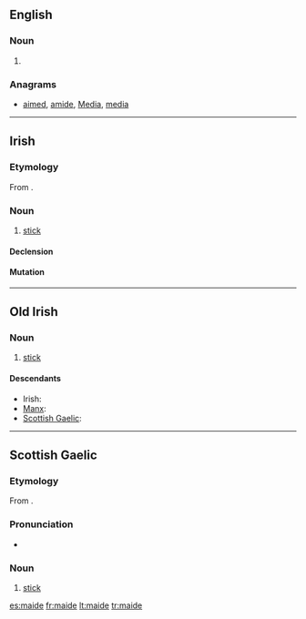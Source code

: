 ==English==

===Noun===
{{en-noun}}

# {{obsolete spelling of|maid}}

===Anagrams===
* [[aimed#English|aimed]], [[amide#English|amide]], [[Media#English|Media]], [[media#English|media]]

----

==Irish==

===Etymology===
From {{etyl|sga|ga}} {{term|maide|lang=sga}}.

===Noun===
{{infl|ga|noun|g=m}}

# [[stick]]

====Declension====
{{ga-noun-m4|m|aide|aidí}}

====Mutation====
{{ga mut cons|m|aide}}

----

==Old Irish==

===Noun===
{{infl|sga|noun|g=m}}

# [[stick]]

====Descendants====
* Irish: {{l|ga|maide}}
* [[Manx]]: {{l|gv|maidjey}}
* [[Scottish Gaelic]]: {{l|gd|maide}}

----

==Scottish Gaelic==

===Etymology===
From {{etyl|sga|gd}} {{term|maide|lang=sga}}.

===Pronunciation===
* {{IPA|[mad̊ʲɪ]|lang=gd}}

===Noun===
{{infl|gd|noun|g=m}}

# [[stick]]

[[es:maide]]
[[fr:maide]]
[[lt:maide]]
[[tr:maide]]